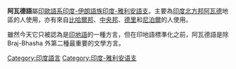 {{Infobox language
| name        = 阿瓦德語
| nativename  = {{lang|awa|अवधी}} {{unicode|''avadhī''}}
| states      = [[印度|印度]], [[尼泊爾|尼泊爾]], [[毛里裘斯|毛里裘斯]]
| region      = 印度的[[北方邦|北方邦]]
| speakers    = 2千萬
<!-- 過時參數 | rank        = 40 -->
| familycolor = Indo-European
| fam1        = [[印欧语系|印欧语系]]
| fam2        = [[印度-伊朗語族|印度-伊朗語族]]
| fam3        = [[印度-雅利安語支|印度-雅利安語支]]
| fam4        = [[索拉塞尼俗語|索拉塞尼俗語]] (Sauraseni Prakrit)
| script      = [[天城文|天城文]], [[凱提文|凱提文]]
| iso2        = awa
| iso3        = awa
<!-- 過時參數 | SIL         = AWD -->
| notice      = Indic
}}
'''阿瓦德語'''屬[[印歐語系|印歐語系]][[印度-伊朗語族|印度-伊朗語族]][[印度-雅利安語支|印度-雅利安語支]]。主要為[[印度|印度]][[北方邦|北方邦]][[阿瓦德|阿瓦德]]地區的人使用，亦有來自[[比哈爾邦|比哈爾邦]]、[[中央邦|中央邦]]、[[德里|德里]]和[[尼泊爾|尼泊爾]]的人使用。

雖然今天它只被認為是[[印地語|印地語]]的一種方言，但在印地語標準化之前，阿瓦德語是除 Braj-Bhasha 外第二種最重要的文學方言。

{{InterWiki|code= awa}}
{{印度語言}}
{{Authority control}}
{{lang-stub}}
{{india-stub}}
[[Category:印度語言|Category:印度語言]]
[[Category:印度-雅利安语支|Category:印度-雅利安语支]]